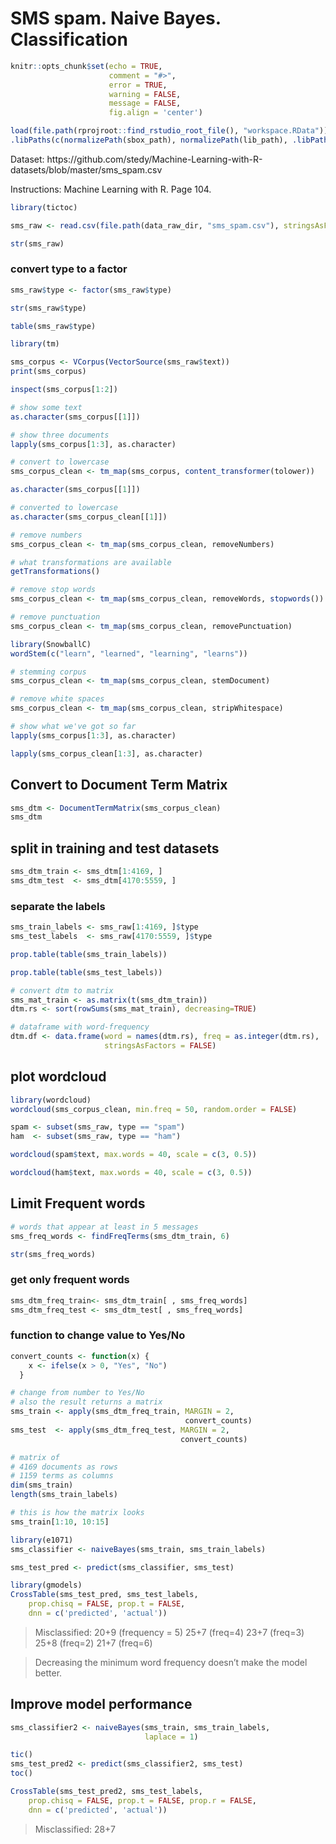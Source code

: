 # SMS spam. Naive Bayes. Classification

```r
knitr::opts_chunk$set(echo = TRUE, 
                      comment = "#>", 
                      error = TRUE, 
                      warning = FALSE, 
                      message = FALSE,
                      fig.align = 'center')
```

```r
load(file.path(rprojroot::find_rstudio_root_file(), "workspace.RData"))
.libPaths(c(normalizePath(sbox_path), normalizePath(lib_path), .libPaths()))
```

Dataset: https://github.com/stedy/Machine-Learning-with-R-datasets/blob/master/sms_spam.csv

Instructions: Machine Learning with R. Page 104.

```r
library(tictoc)
```


```r
sms_raw <- read.csv(file.path(data_raw_dir, "sms_spam.csv"), stringsAsFactors = FALSE)
```


```r
str(sms_raw)
```

### convert type to a factor

```r
sms_raw$type <- factor(sms_raw$type)
```


```r
str(sms_raw$type)
```

```r
table(sms_raw$type)
```


```r
library(tm)

sms_corpus <- VCorpus(VectorSource(sms_raw$text))
print(sms_corpus)
```

```r
inspect(sms_corpus[1:2])
```


```r
# show some text
as.character(sms_corpus[[1]])
```

```r
# show three documents
lapply(sms_corpus[1:3], as.character)
```

```r
# convert to lowercase
sms_corpus_clean <- tm_map(sms_corpus, content_transformer(tolower))
```

```r
as.character(sms_corpus[[1]])
```

```r
# converted to lowercase
as.character(sms_corpus_clean[[1]])
```

```r
# remove numbers
sms_corpus_clean <- tm_map(sms_corpus_clean, removeNumbers)
```

```r
# what transformations are available
getTransformations()
```

```r
# remove stop words
sms_corpus_clean <- tm_map(sms_corpus_clean, removeWords, stopwords())
```


```r
# remove punctuation
sms_corpus_clean <- tm_map(sms_corpus_clean, removePunctuation)
```

```r
library(SnowballC)
wordStem(c("learn", "learned", "learning", "learns"))
```

```r
# stemming corpus
sms_corpus_clean <- tm_map(sms_corpus_clean, stemDocument)
```


```r
# remove white spaces
sms_corpus_clean <- tm_map(sms_corpus_clean, stripWhitespace)
```


```r
# show what we've got so far
lapply(sms_corpus[1:3], as.character)

lapply(sms_corpus_clean[1:3], as.character)
```

## Convert to Document Term Matrix
```r
sms_dtm <- DocumentTermMatrix(sms_corpus_clean)
sms_dtm
```

## split in training and test datasets
```r
sms_dtm_train <- sms_dtm[1:4169, ]
sms_dtm_test  <- sms_dtm[4170:5559, ]
```

### separate the labels
```r
sms_train_labels <- sms_raw[1:4169, ]$type
sms_test_labels  <- sms_raw[4170:5559, ]$type
```

```r
prop.table(table(sms_train_labels))
```

```r
prop.table(table(sms_test_labels))
```

```r
# convert dtm to matrix
sms_mat_train <- as.matrix(t(sms_dtm_train))
dtm.rs <- sort(rowSums(sms_mat_train), decreasing=TRUE)

# dataframe with word-frequency
dtm.df <- data.frame(word = names(dtm.rs), freq = as.integer(dtm.rs),
                     stringsAsFactors = FALSE)
```


## plot wordcloud

```r
library(wordcloud)
wordcloud(sms_corpus_clean, min.freq = 50, random.order = FALSE)
```

```r
spam <- subset(sms_raw, type == "spam")
ham  <- subset(sms_raw, type == "ham")
```


```r
wordcloud(spam$text, max.words = 40, scale = c(3, 0.5))
```

```r
wordcloud(ham$text, max.words = 40, scale = c(3, 0.5))
```

## Limit Frequent words

```r
# words that appear at least in 5 messages
sms_freq_words <- findFreqTerms(sms_dtm_train, 6)
```

```r
str(sms_freq_words)
```

### get only frequent words
```r
sms_dtm_freq_train<- sms_dtm_train[ , sms_freq_words]
sms_dtm_freq_test <- sms_dtm_test[ , sms_freq_words]
```

### function to change value to Yes/No
```r
convert_counts <- function(x) {
    x <- ifelse(x > 0, "Yes", "No")
  }
```


```r
# change from number to Yes/No
# also the result returns a matrix
sms_train <- apply(sms_dtm_freq_train, MARGIN = 2,
                                       convert_counts)
sms_test  <- apply(sms_dtm_freq_test, MARGIN = 2,
                                      convert_counts)
```

```r
# matrix of
# 4169 documents as rows
# 1159 terms as columns
dim(sms_train)
length(sms_train_labels)
```

```r
# this is how the matrix looks
sms_train[1:10, 10:15]
```

```r
library(e1071)
sms_classifier <- naiveBayes(sms_train, sms_train_labels)
```

```r
sms_test_pred <- predict(sms_classifier, sms_test)
```


```r
library(gmodels)
CrossTable(sms_test_pred, sms_test_labels,
    prop.chisq = FALSE, prop.t = FALSE,
    dnn = c('predicted', 'actual'))
```

> Misclassified: 
20+9 (frequency = 5)
25+7 (freq=4)
23+7 (freq=3)
25+8 (freq=2)
21+7 (freq=6)

> Decreasing the minimum word frequency doesn't make the model better.

## Improve model performance

```r
sms_classifier2 <- naiveBayes(sms_train, sms_train_labels, 
                              laplace = 1)
```

```r
tic()
sms_test_pred2 <- predict(sms_classifier2, sms_test)
toc()
```


```r
CrossTable(sms_test_pred2, sms_test_labels,
    prop.chisq = FALSE, prop.t = FALSE, prop.r = FALSE,
    dnn = c('predicted', 'actual'))
```

> Misclassified: 28+7

